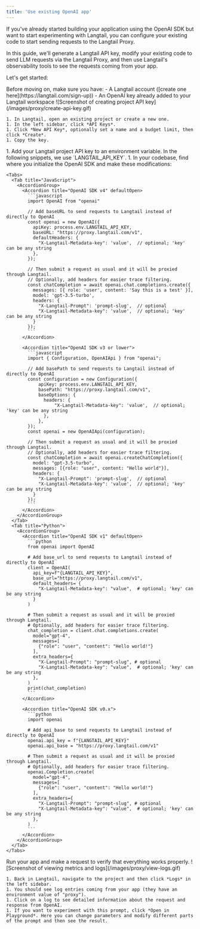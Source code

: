 ```yaml
---
title: 'Use existing OpenAI app'
---
```


If you've already started building your application using the OpenAI SDK but want to start experimenting with Langtail, you can configure your existing code to start sending requests to the Langtail Proxy.

In this guide, we'll generate a Langtail API key, modify your existing code to send LLM requests via the Langtail Proxy, and then use Langtail's observability tools to see the requests coming from your app.

Let's get started:

<Steps>
  <Step title="Prerequisites">
    Before moving on, make sure you have:
    - A Langtail account ([create one here](https://langtail.com/sign-up))
    - An OpenAI key already added to your Langtail workspace
  </Step>
  <Step title="Generate a project API key">
    ![Screenshot of creating project API key](/images/proxy/create-api-key.gif)

    1. In Langtail, open an existing project or create a new one.
    1. In the left sidebar, click *API Keys*.
    1. Click *New API Key*, optionally set a name and a budget limit, then click *Create*.
    1. Copy the key.
  </Step>
  <Step title="Modify your code to use the Langtail Proxy">
    1. Add your Langtail project API key to an environment variable. In the following snippets, we use `LANGTAIL_API_KEY`.
    1. In your codebase, find where you initialize the OpenAI SDK and make these modifications:

    <Tabs>
      <Tab title="JavaScript">
        <AccordionGroup>
          <Accordion title="OpenAI SDK v4" defaultOpen>
            ```javascript
            import OpenAI from "openai"

            // Add baseURL to send requests to Langtail instead of directly to OpenAI
            const openai = new OpenAI({
              apiKey: process.env.LANGTAIL_API_KEY,
              baseURL: "https://proxy.langtail.com/v1",
              defaultHeaders: {
                "X-Langtail-Metadata-key": 'value',  // optional; 'key' can be any string
              },
            });

            // Then submit a request as usual and it will be proxied through Langtail.
            // Optionally, add headers for easier trace filtering.
            const chatCompletion = await openai.chat.completions.create({
              messages: [{ role: 'user', content: 'Say this is a test' }],
              model: 'gpt-3.5-turbo',
              headers: {
                "X-Langtail-Prompt": 'prompt-slug',  // optional
                "X-Langtail-Metadata-key": 'value',  // optional; 'key' can be any string
              }
            });
            ```
          </Accordion>

          <Accordion title="OpenAI SDK v3 or lower">
            ```javascript
            import { Configuration, OpenAIApi } from "openai";

            // Add basePath to send requests to Langtail instead of directly to OpenAI
            const configuration = new Configuration({
                apiKey: process.env.LANGTAIL_API_KEY,
                basePath: "https://proxy.langtail.com/v1",
                baseOptions: {
                  headers: {
                      "X-Langtail-Metadata-key": 'value',  // optional; 'key' can be any string
                  },
                },
            });
            const openai = new OpenAIApi(configuration);

            // Then submit a request as usual and it will be proxied through Langtail.
            // Optionally, add headers for easier trace filtering.
            const chatCompletion = await openai.createChatCompletion({
              model: "gpt-3.5-turbo",
              messages: [{role: "user", content: "Hello world"}],
              headers: {
                "X-Langtail-Prompt": 'prompt-slug',  // optional
                "X-Langtail-Metadata-key": 'value',  // optional; 'key' can be any string
              }
            });
            ```
          </Accordion>
        </AccordionGroup>
      </Tab>
      <Tab title="Python">
        <AccordionGroup>
          <Accordion title="OpenAI SDK v1" defaultOpen>
            ```python
            from openai import OpenAI

            # Add base_url to send requests to Langtail instead of directly to OpenAI
            client = OpenAI(
              api_key=f"{LANGTAIL_API_KEY}",
              base_url="https://proxy.langtail.com/v1",
              default_headers= {
                "X-Langtail-Metadata-key": "value",  # optional; 'key' can be any string
              }
            )

            # Then submit a request as usual and it will be proxied through Langtail.
            # Optionally, add headers for easier trace filtering.
            chat_completion = client.chat.completions.create(
              model="gpt-4",
              messages=[
                {"role": "user", "content": "Hello world!"}
              ],
              extra_headers={
                "X-Langtail-Prompt": "prompt-slug", # optional
                "X-Langtail-Metadata-key": "value",  # optional; 'key' can be any string
              },
            )
            print(chat_completion)
            ```
          </Accordion>

          <Accordion title="OpenAI SDK v0.x">
            ```python
            import openai

            # Add api_base to send requests to Langtail instead of directly to OpenAI
            openai.api_key = f"{LANGTAIL_API_KEY}"
            openai.api_base = "https://proxy.langtail.com/v1"

            # Then submit a request as usual and it will be proxied through Langtail.
            # Optionally, add headers for easier trace filtering.
            openai.Completion.create(
              model="gpt-4",
              messages=[
                {"role": "user", "content": "Hello world!"}
              ],
              extra_headers={
                "X-Langtail-Prompt": "prompt-slug", # optional
                "X-Langtail-Metadata-key": "value",  # optional; 'key' can be any string
              },
            )
            ```
          </Accordion>
        </AccordionGroup>
      </Tab>
    </Tabs>
  </Step>
  <Step title="Test it out">
    Run your app and make a request to verify that everything works properly.
  </Step>
  <Step title="Observe metrics and logs">
  ![Screenshot of viewing metrics and logs](/images/proxy/view-logs.gif)

    1. Back in Langtail, navigate to the project and then click *Logs* in the left sidebar.
    1. You should see log entries coming from your app (they have an environment value of "proxy").
    1. Click on a log to see detailed information about the request and response from OpenAI.
    1. If you want to experiment with this prompt, click *Open in Playground*. Here you can change parameters and modify different parts of the prompt and then see the result.
  </Step>
</Steps>
